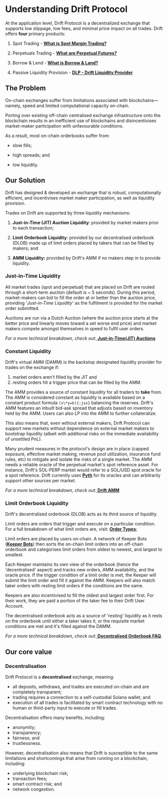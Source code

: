 # Understanding Drift Protocol

At the application level, Drift Protocol is a decentralized exchange that supports low slippage, low fees, and minimal price impact on all trades. Drift offers **four** primary products:

1.  Spot Trading - [**What is Spot Margin Trading?**](/trading/what-is-spot-margin-trading)

2.  Perpetuals Trading - [**What are Perpetual Futures?**](/trading/what-are-perpetual-futures)

3.  Borrow & Lend - [**What is Borrow & Land?**](/lend-borrow/what-is-lend-borrow)

4.  Passive Liquidity Provision - [**DLP - Drift Liquidity Provider**](/providing-liquidity/dlp-drift-liquidity-provider)

## The Problem

On-chain exchanges suffer from limitations associated with blockchains—namely, speed and limited computational capacity on-chain.

Porting over existing off-chain centralised exchange infrastructure onto the blockchain results in an inefficient use of blockchains and disincentivises market-maker participation with unfavourable conditions.

As a result, most on-chain orderbooks suffer from:

-   slow fills;

-   high spreads; and

-   low liquidity.

## Our Solution

Drift has designed & developed an exchange that is robust, computationally efficient, and incentivises market maker participation, as well as liquidity provision.

Trades on Drift are supported by three liquidity mechanisms:

1.  **Just-in-Time (JIT) Auction Liquidity**: provided by market makers prior to each transaction;

2.  **Limit Orderbook Liquidity**: provided by our decentralised orderbook (DLOB) made up of limit orders placed by takers that can be filled by makers; and

3.  **AMM Liquidity:** provided by Drift's AMM if no makers step in to provide liquidity.

### Just-in-Time Liquidity

All market trades (spot and perpetual) that are placed on Drift are routed through a short-term auction (default is \~ 5 seconds). During this period, market-makers can bid to fill the order at or better than the auction price, providing '_Just-in-Time Liquidity_' as the fulfilment is provided for the market order submitted.

Auctions are run via a Dutch Auction (where the auction price starts at the better price and linearly moves toward a set worse end price) and market makers compete amongst themselves in speed to fulfil user orders.

_For a more technical breakdown, check out:_[ **Just-in-Time(JIT) Auctions**](/about-v2/jit-auctions)


### Constant Liquidity

Drift's virtual AMM (DAMM) is the backstop designated liquidity provider for trades on the exchange if: 

1) market orders aren't filled by the JIT and 
2) resting orders hit a trigger price that can be filled by the AMM.

The AMM provides a source of constant liquidity for all traders to **take** from. The AMM is considered constant as liquidity is available based on a constant product formula `(x\*y=k){:jsx}` balancing the reserves. Drift's AMM features an inbuilt bid-ask spread that adjusts based on inventory held by the AMM. Users can also LP into the AMM to further collateralize.

This also means that, even without external makers, Drift Protocol can support new markets without dependence on external market makers to bootstrap liquidity (albeit with additional risks on the immediate availability of unsettled PnL). 

Many prudent measures in the protocol's design are in place (capped exposure, effective market making, revenue pool utilization, insurance fund rules, etc) to mitigate and isolate the risks of a single market. The AMM needs a reliable oracle of the perpetual market's spot reference asset. For instance, Drift's SOL-PERP market would refer to a SOL/USD spot oracle for a spot reference. Drift currently uses [**Pyth**](https://pyth.network/) for its oracles and can arbitrarily support other sources per market.

_For a more technical breakdown, check out:_[ **Drift AMM**](/about-v2/drift-amm)

### Limit Orderbook Liquidity

Drift's decentralised orderbook (DLOB) acts as its third source of liquidity.

Limit orders are orders that trigger and execute on a particular condition. For a full breakdown of what limit orders are, visit: [**Order Types**]();

Limit orders are placed by users on-chain. A network of Keeper Bots ([**Keeper Bots**](/about-v2/keepers)) then sorts the on-chain limit orders into an off-chain orderbook and categorises limit orders from oldest to newest, and largest to smallest.

Each Keeper maintains its own view of the orderbook (hence the 'decentralised' aspect) and tracks new orders, AMM availability, and the oracle price. If the trigger condition of a limit order is met, the Keeper will submit the limit order and fill it against the AMM. Keepers will also match taker orders with resting limit orders if the conditions are the same.

Keepers are also incentivised to fill the oldest and largest order first. For their work, they are paid a portion of the taker fee to their Drift User Account.

The decentralised orderbook acts as a source of 'resting' liquidity as it rests on the orderbook until either a taker takes it, or the requisite market conditions are met and it's filled against the DAMM.

_For a more technical breakdown, check out:_[ **Decentralised Orderbook FAQ**](/about-v2/decentralized-orderbook).


## Our core value

### Decentralisation

Drift Protocol is a **decentralised** exchange, meaning:

-   all deposits, withdraws, and trades are executed on-chain and are completely transparent;
-   trading requires a connection to a self-custodial Solana wallet; and
-   execution of all trades is facilitated by smart contract technology with no human or third-party input to execute or fill trades.

Decentralisation offers many benefits, including:

-   anonymity;
-   transparency;
-   fairness; and
-   trustlessness.

However, decentralisation also means that Drift is susceptible to the same limitations and shortcomings that arise from running on a blockchain, including:

-   underlying blockchain risk;
-   transaction fees;
-   smart contract risk; and
-   network congestion.